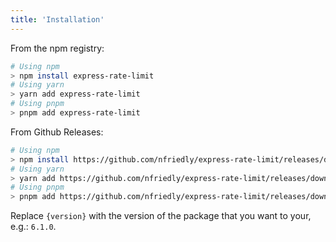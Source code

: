 ```yaml
---
title: 'Installation'
---
```


From the npm registry:

```sh
# Using npm
> npm install express-rate-limit
# Using yarn
> yarn add express-rate-limit
# Using pnpm
> pnpm add express-rate-limit
```

From Github Releases:

```sh
# Using npm
> npm install https://github.com/nfriedly/express-rate-limit/releases/download/v{version}/express-rate-limit.tgz
# Using yarn
> yarn add https://github.com/nfriedly/express-rate-limit/releases/download/v{version}/express-rate-limit.tgz
# Using pnpm
> pnpm add https://github.com/nfriedly/express-rate-limit/releases/download/v{version}/express-rate-limit.tgz
```

Replace `{version}` with the version of the package that you want to your, e.g.:
`6.1.0`.
